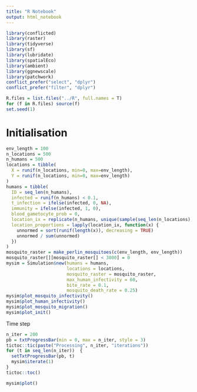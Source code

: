 ```yaml
---
title: "R Notebook"
output: html_notebook
---
```


```r
library(conflicted)
library(raster)
library(tidyverse)
library(sf)
library(lubridate)
library(spatialEco)
library(ambient)
library(ggnewscale)
library(patchwork)
conflict_prefer("select", "dplyr")
conflict_prefer("filter", "dplyr")

R.files = list.files("../R", full.names = T)
for (f in R.files) source(f)
set.seed(1)
```

# Initialisation

```r
env_length = 100
n_locations = 500
n_humans = 500
locations = tibble(
  X = runif(n_locations, min=0, max=env_length),
  Y = runif(n_locations, min=0, max=env_length)
)
humans = tibble(
  ID = seq_len(n_humans),
  infected = runif(n_humans) < 0.1,
  t_infection = ifelse(infected, 0, NA),
  immunity = ifelse(infected, 1, 0),
  blood_gametocyte_prob = 0,
  location_ix = replicate(n_humans, unique(sample(seq_len(n_locations), 2, T)), simplify=F),
  location_proportions = lapply(location_ix, function(x) {
    unnormed = sort(runif(length(x)), decreasing = TRUE)
    unnormed / sum(unnormed)
  })
)
mosquito_raster = make_perlin_mosquitoes(c(env_length, env_length))
mosquito_raster[][mosquito_raster[] < 3000] = 0
mysim = Simulation$new(humans = humans,
                       locations = locations,
                       mosquito_raster = mosquito_raster,
                       max_human_infectivity = 60,
                       bite_rate = 0.1,
                       mosquito_death_rate = 0.25)
mysim$plot_mosquito_infectivity()
mysim$plot_human_infectivity()
mysim$plot_mosquito_migration()
mysim$plot_init()
```

Time step

```r
n_iter = 200
pb = txtProgressBar(min = 0, max = n_iter, style = 3)
tictoc::tic(paste("Processing", n_iter, "iterations"))
for (t in seq_len(n_iter))  {
  setTxtProgressBar(pb, t)
  mysim$iterate(1)
}
tictoc::toc()

mysim$plot()
```


